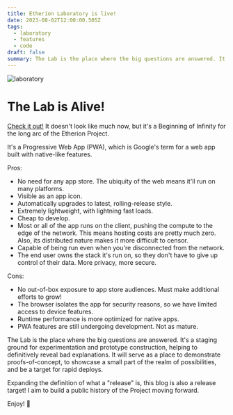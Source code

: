 ```yaml
---
title: Etherion Laboratory is live!
date: 2023-08-02T12:00:00.505Z
tags:
  - laboratory
  - features
  - code
draft: false
summary: The Lab is the place where the big questions are answered. It's a staging ground for experimentation and prototype construction, helping to definitively reveal bad explanations. It will serve as a place to demonstrate proofs-of-concept, to showcase a small part of the realm of possibilities, and be a target for rapid deploys.
---
```


![laboratory](/static/images/00291-3788504423.png)

# The Lab is Alive!

[Check it out!](https://lab.etherion.app/) It doesn't look like much now, but it's a Beginning of Infinity for the long arc of the Etherion Project.

It's a Progressive Web App (PWA), which is Google's term for a web app built with native-like features.

Pros:

- No need for any app store. The ubiquity of the web means it'll run on many platforms.
- Visible as an app icon.
- Automatically upgrades to latest, rolling-release style.
- Extremely lightweight, with lightning fast loads.
- Cheap to develop.
- Most or all of the app runs on the client, pushing the compute to the edge of the network. This means hosting costs are pretty much zero. Also, its distributed nature makes it more difficult to censor.
- Capable of being run even when you're disconnected from the network.
- The end user owns the stack it's run on, so they don't have to give up control of their data. More privacy, more secure.

Cons:

- No out-of-box exposure to app store audiences. Must make additional efforts to grow!
- The browser isolates the app for security reasons, so we have limited access to device features.
- Runtime performance is more optimized for native apps.
- PWA features are still undergoing development. Not as mature.

The Lab is the place where the big questions are answered. It's a staging ground for experimentation and prototype construction, helping to definitively reveal bad explanations. It will serve as a place to demonstrate proofs-of-concept, to showcase a small part of the realm of possibilities, and be a target for rapid deploys.

Expanding the definition of what a "release" is, this blog is also a release target! I aim to build a public history of the Project moving forward.

Enjoy! 🍻
